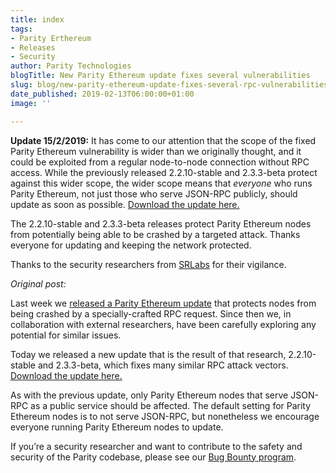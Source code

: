 ```yaml
---
title: index
tags:
- Parity Erthereum
- Releases
- Security
author: Parity Technologies
blogTitle: New Parity Ethereum update fixes several vulnerabilities
slug: blog/new-parity-ethereum-update-fixes-several-rpc-vulnerabilities
date_published: 2019-02-13T06:00:00+01:00
image: ''

---
```

**Update 15/2/2019:** It has come to our attention that the scope of the fixed Parity Ethereum vulnerability is wider than we originally thought, and it could be exploited from a regular node-to-node connection without RPC access. While the previously released 2.2.10-stable and 2.3.3-beta protect against this wider scope, the wider scope means that _everyone_ who runs Parity Ethereum, not just those who serve JSON-RPC publicly, should update as soon as possible. [Download the update here.](https://github.com/paritytech/parity-ethereum/releases)

The 2.2.10-stable and 2.3.3-beta releases protect Parity Ethereum nodes from potentially being able to be crashed by a targeted attack. Thanks everyone for updating and keeping the network protected.

Thanks to the security researchers from [SRLabs](https://srlabs.de/) for their vigilance.

_Original post:_

Last week we [released a Parity Ethereum update](https://www.parity.io/security-alert-parity-ethereum-03-02/) that protects nodes from being crashed by a specially-crafted RPC request. Since then we, in collaboration with external researchers, have been carefully exploring any potential for similar issues.

Today we released a new update that is the result of that research, 2.2.10-stable and 2.3.3-beta, which fixes many similar RPC attack vectors. [Download the update here.](https://github.com/paritytech/parity-ethereum/releases)

As with the previous update, only Parity Ethereum nodes that serve JSON-RPC as a public service should be affected. The default setting for Parity Ethereum nodes is to not serve JSON-RPC, but nonetheless we encourage everyone running Parity Ethereum nodes to update.

If you’re a security researcher and want to contribute to the safety and security of the Parity codebase, please see our [Bug Bounty program](https://www.parity.io/bug-bounty/).